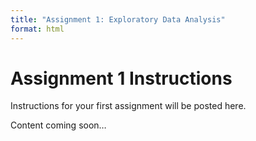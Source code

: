 ```yaml
---
title: "Assignment 1: Exploratory Data Analysis"
format: html
---
```


# Assignment 1 Instructions

Instructions for your first assignment will be posted here.

Content coming soon...